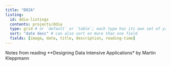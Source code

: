 ```yaml
---
title: "DDIA"
listing: 
  id: ddia-listings
  contents: projects/ddia
  type: grid # or `default` or `table`; each type has its own set of yaml options to include
  sort: "date desc" # can also sort on more than one field
  fields: [image, date, title, description, reading-time]
---
```


Notes from reading **Designing Data Intensive Applications* by Martin Kleppmann

::: {#ddia-listings}
:::